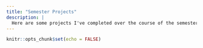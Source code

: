 ---
title: "Semester Projects"
description: |
  Here are some projects I've completed over the course of the semester.
---

```{r setup, include=FALSE}
knitr::opts_chunk$set(echo = FALSE)
```

